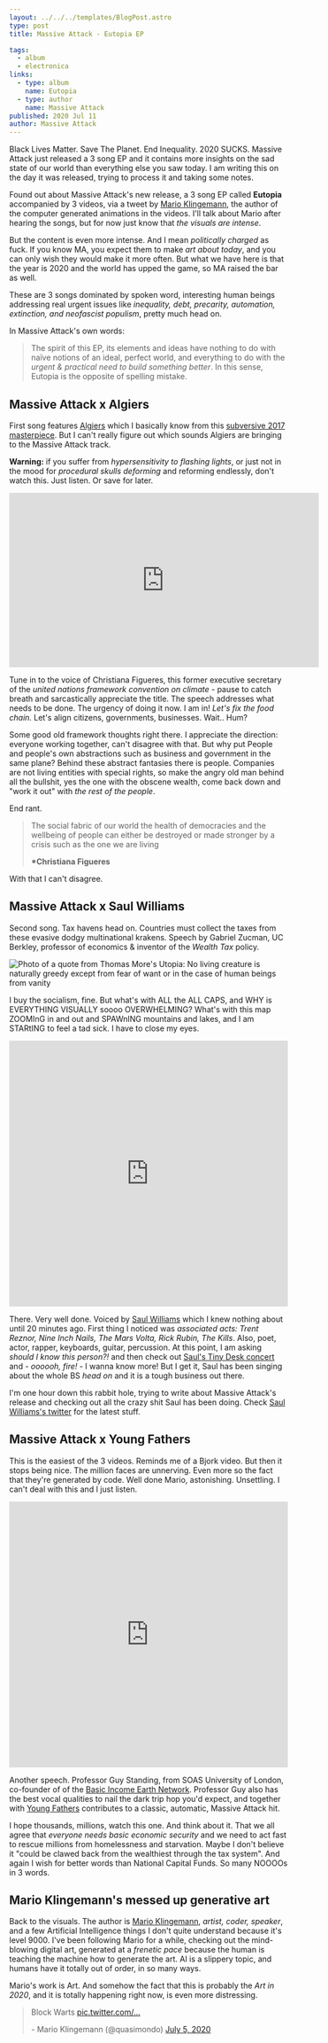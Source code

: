 ```yaml
---
layout: ../../../templates/BlogPost.astro
type: post
title: Massive Attack - Eutopia EP

tags:
  - album
  - electronica
links:
  - type: album
    name: Eutopia
  - type: author
    name: Massive Attack
published: 2020 Jul 11
author: Massive Attack
---
```


<Abstract>

Black Lives Matter. Save The Planet. End Inequality. 2020 SUCKS. Massive Attack just released a 3 song EP and it contains more insights on the sad state of our world than everything else you saw today. I am writing this on the day it was released, trying to process it and taking some notes.

</Abstract>

Found out about Massive Attack's new release, a 3 song EP called **Eutopia** accompanied by 3 videos, via a tweet by [Mario Klingemann](https://twitter.com/quasimondo), the author of the computer generated animations in the videos. I'll talk about Mario after hearing the songs, but for now just know that _the visuals are intense_.

But the content is even more intense. And I mean _politically charged_ as fuck. If you know MA, you expect them to make _art about today_, and you can only wish they would make it more often. But what we have here is that the year is 2020 and the world has upped the game, so MA raised the bar as well.

These are 3 songs dominated by spoken word, interesting human beings addressing real urgent issues like _inequality, debt, precarity, automation, extinction, and neofascist populism_, pretty much head on.

In Massive Attack's own words:

> The spirit of this EP, its elements and ideas have nothing to do with naïve notions of an ideal, perfect world, and everything to do with the _urgent & practical need to build something better_. In this sense, Eutopia is the opposite of spelling mistake.

## Massive Attack x Algiers

First song features [Algiers](<https://en.wikipedia.org/wiki/Algiers_(band)>) which I basically know from this [subversive 2017 masterpiece](https://www.youtube.com/watch?v=lGZXzmM1smM). But I can't really figure out which sounds Algiers are bringing to the Massive Attack track.

**Warning:** if you suffer from _hypersensitivity to flashing lights_, or just not in the mood for _procedural skulls deforming_ and reforming endlessly, don't watch this. Just listen. Or save for later.

<iframe
  width="560"
  height="315"
  src="https://www.youtube.com/embed/FoBYMAla9_8"
  frameBorder="0"
  allow="accelerometer; encrypted-media; gyroscope; picture-in-picture"
  allowfullscreen
></iframe>

Tune in to the voice of Christiana Figueres, this former executive secretary of the _united nations framework convention on climate_ - pause to catch breath and sarcastically appreciate the title. The speech addresses what needs to be done. The urgency of doing it now. I am in! _Let's fix the food chain._ Let's align citizens, governments, businesses. Wait.. Hum?

Some good old framework thoughts right there. I appreciate the direction: everyone working together, can't disagree with that. But why put People and people's own abstractions such as business and government in the same plane? Behind these abstract fantasies there is people. Companies are not living entities with special rights, so make the angry old man behind all the bullshit, yes the one with the obscene wealth, come back down and "work it out" with _the rest of the people_.

End rant.

> The social fabric of our world
> the health of democracies
> and the wellbeing of people
> can either be destroyed
> or made stronger
> by a crisis such as the one we are living
>
> **\*Christiana Figueres**

With that I can't disagree.

## Massive Attack x Saul Williams

Second song. Tax havens head on. Countries must collect the taxes from these evasive dodgy multinational krakens. Speech by Gabriel Zucman, UC Berkley, professor of economics & inventor of the _Wealth Tax_ policy.

![Photo of a quote from Thomas More's Utopia: No living creature is naturally greedy except from fear of want or in the case of human beings from vanity](./media/masive-attack-x-saul-williams.jpg 'Utopia, 1516')

I buy the socialism, fine. But what's with ALL the ALL CAPS, and WHY is EVERYTHING VISUALLY soooo OVERWHELMING? What's with this map ZOOMInG in and out and SPAWnING mountains and lakes, and I am STARtING to feel a tad sick. I have to close my eyes.

<iframe
  width="100%"
  height="480"
  src="https://www.youtube.com/embed/balF4lf-Rt4"
  frameBorder="0"
  allow="accelerometer; encrypted-media; gyroscope; picture-in-picture"
  allowfullscreen
></iframe>

There. Very well done. Voiced by [Saul Williams](https://en.wikipedia.org/wiki/Saul_Williams) which I knew nothing about until 20 minutes ago. First thing I noticed was _associated acts: Trent Reznor, Nine Inch Nails, The Mars Volta, Rick Rubin, The Kills_. Also, poet, actor, rapper, keyboards, guitar, percussion. At this point, I am asking _should I know this person?!_ and then check out [Saul's Tiny Desk concert](https://www.youtube.com/watch?v=eXfVIPqcF9I) and - _oooooh, fire!_ - I wanna know more! But I get it, Saul has been singing about the whole BS _head on_ and it is a tough business out there.

I'm one hour down this rabbit hole, trying to write about Massive Attack's release and checking out all the crazy shit Saul has been doing. Check [Saul Williams's twitter](https://twitter.com/SaulWilliams) for the latest stuff.

## Massive Attack x Young Fathers

This is the easiest of the 3 videos. Reminds me of a Bjork video. But then it stops being nice. The million faces are unnerving. Even more so the fact that they're generated by code. Well done Mario, astonishing. Unsettling. I can't deal with this and I just listen.

<iframe
  width="100%"
  height="480"
  src="https://www.youtube.com/embed/a-1YI-neupU"
  frameBorder="0"
  allow="accelerometer; encrypted-media; gyroscope; picture-in-picture"
  allowfullscreen
></iframe>

Another speech. Professor Guy Standing, from SOAS University of London, co-founder of of the [Basic Income Earth Network](https://basicincome.org/). Professor Guy also has the best vocal qualities to nail the dark trip hop you'd expect, and together with [Young Fathers](https://www.youtube.com/watch?v=2DKepbAUAes) contributes to a classic, automatic, Massive Attack hit.

I hope thousands, millions, watch this one. And think about it. That we all agree that _everyone needs basic economic security_ and we need to act fast to rescue millions from homelessness and starvation. Maybe I don't believe it "could be clawed back from the wealthiest through the tax system". And again I wish for better words than National Capital Funds. So many NOOOOs in 3 words.

## Mario Klingemann's messed up generative art

Back to the visuals. The author is [Mario Klingemann](https://twitter.com/quasimondo/status/1281535873415352320), _artist, coder, speaker_, and a few Artificial Intelligence things I don't quite understand because it's level 9000. I've been following Mario for a while, checking out the mind-blowing digital art, generated at a _frenetic pace_ because the human is teaching the machine how to generate the art. AI is a slippery topic, and humans have it totally out of order, in so many ways.

Mario's work is Art. And somehow the fact that this is probably the _Art in 2020_, and it is totally happening right now, is even more distressing.

<blockquote className="twitter-tweet">
  <p lang="en" dir="ltr">
    Block Warts <a href="https://t.co/v5leTmFHiz">pic.twitter.com/...</a>
  </p>
  - Mario Klingemann (@quasimondo) <a href="https://twitter.com/quasimondo/status/1279715978536878080?ref_src=twsrc%5Etfw">July 5, 2020</a>
</blockquote>
